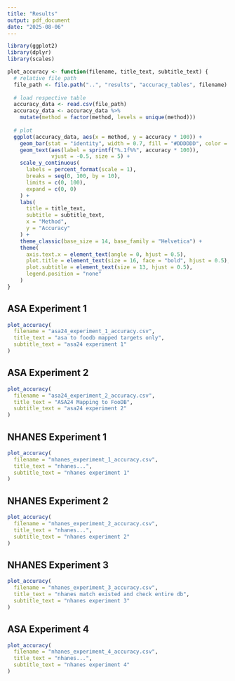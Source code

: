 ```yaml
---
title: "Results"
output: pdf_document
date: "2025-08-06"
---
```


```r
library(ggplot2)
library(dplyr)
library(scales)

plot_accuracy <- function(filename, title_text, subtitle_text) {
  # relative file path
  file_path <- file.path("..", "results", "accuracy_tables", filename)
  
  # load respective table
  accuracy_data <- read.csv(file_path)
  accuracy_data <- accuracy_data %>%
    mutate(method = factor(method, levels = unique(method)))
  
  # plot
  ggplot(accuracy_data, aes(x = method, y = accuracy * 100)) +
    geom_bar(stat = "identity", width = 0.7, fill = "#DDDDDD", color = "black") +
    geom_text(aes(label = sprintf("%.1f%%", accuracy * 100)),
              vjust = -0.5, size = 5) +
    scale_y_continuous(
      labels = percent_format(scale = 1),
      breaks = seq(0, 100, by = 10),
      limits = c(0, 100),
      expand = c(0, 0)
    ) +
    labs(
      title = title_text,
      subtitle = subtitle_text,
      x = "Method",
      y = "Accuracy"
    ) +
    theme_classic(base_size = 14, base_family = "Helvetica") +
    theme(
      axis.text.x = element_text(angle = 0, hjust = 0.5),
      plot.title = element_text(size = 16, face = "bold", hjust = 0.5),
      plot.subtitle = element_text(size = 13, hjust = 0.5),
      legend.position = "none"
    )
}
```

## ASA Experiment 1

```r
plot_accuracy(
  filename = "asa24_experiment_1_accuracy.csv",
  title_text = "asa to foodb mapped targets only",
  subtitle_text = "asa24 experiment 1"
)
```

## ASA Experiment 2

```r
plot_accuracy(
  filename = "asa24_experiment_2_accuracy.csv",
  title_text = "ASA24 Mapping to FooDB",
  subtitle_text = "asa24 experiment 2"
)
```

## NHANES Experiment 1

```r
plot_accuracy(
  filename = "nhanes_experiment_1_accuracy.csv",
  title_text = "nhanes...",
  subtitle_text = "nhanes experiment 1"
)
```

## NHANES Experiment 2

```r
plot_accuracy(
  filename = "nhanes_experiment_2_accuracy.csv",
  title_text = "nhanes...",
  subtitle_text = "nhanes experiment 2"
)
```

## NHANES Experiment 3

```r
plot_accuracy(
  filename = "nhanes_experiment_3_accuracy.csv",
  title_text = "nhanes match existed and check entire db",
  subtitle_text = "nhanes experiment 3"
)
```

## ASA Experiment 4

```r
plot_accuracy(
  filename = "nhanes_experiment_4_accuracy.csv",
  title_text = "nhanes...",
  subtitle_text = "nhanes experiment 4"
)
```